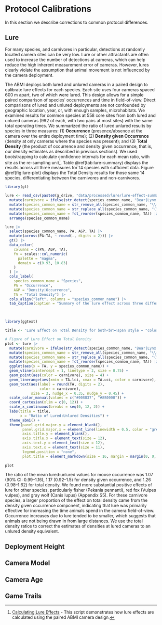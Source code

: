 # Protocol Calibrations

In this section we describe corrections to common protocol differences.

## Lure

For many species, and carnivores in particular, detections at randomly located camera sites can be very low. Lure or other attractants are often used to increase the number of detections at cameras, which can help reduce the high inherent measurement error of cameras. However, lures clearly violate the assumption that animal movement is not influenced by the camera deployment. 

The ABMI deploys both lured and unlured cameras in a paired design to calibrate lure effects for each species. Each site uses four cameras spaced 600 m apart, two of which were lured. This design allows for a simple paired comparison of species' occurrences and time in field-of-view. Direct comparisons of lured and unlured deployments are not confounded by geographic location, year, or, with enough samples, microhabitats. We examined results for common species at 558 core sites from both lured and unlured cameras (992 of each, with two pairs at most sites) with the same total operating times. We summarized the ratio of lured:unlured results by species in three measures: (1) **Occurrence** (presence/absence at the camera over the entire deployment time); (2) **Density given Occurrence** (density at only cameras where the species was present); and (3) **Total Density** (the product of occurrence and density given occurrence, that is, our density estimates as described in previous sections). We used bootstrapping to calculate confidence intervals for each mean ratio, with site as the re-sampling unit^[[Calculating Lure Effects](https://github.com/ABbiodiversity/MammalModels/blob/main/src/global/Calculate%20Lure%20Effects.R) - This script demonstrates how lure effects are calculated using the paired ABMI camera design.]. Table \@ref(tab:lure-summary) displays the results across all three measures for 14 species with sufficient data. Figure \@ref(fig:lure-plot) displays the Total Density results for those same 14 species, differentiating between the carnivores and non-carnivores.

```r

library(gt)

lure <- read_csv(paste0(g_drive, "data/processed/lure/lure-effect-summary_2024-04-16.csv")) |>
  mutate(carnivore = ifelse(str_detect(species_common_name, "Bear|Lynx|Fisher|Marten|Wolf|Coyote|Fox|Cougar"), "Yes", "No")) |>
  mutate(species_common_name = str_remove_all(species_common_name, "\\(wapiti\\)")) |>
  mutate(species_common_name = str_replace_all(species_common_name, "(?<!^)([A-Z])", " \\1")) |>
  mutate(species_common_name = fct_reorder(species_common_name, TA)) |>
  arrange(species_common_name)

lure |>
  select(species_common_name, PA, AGP, TA) |>
  mutate(across(PA:TA, ~ round(., digits = 2))) |>
  gt() |>
  data_color(
    columns = c(PA, AGP, TA),
    fn = scales::col_numeric(
      palette = "magma",
      domain = c(0.93, 10.83)
    )
  ) |>
  cols_label(
    species_common_name = "Species",
    PA = "Occurrence",
    AGP = "Density|Occurrence",
    TA = "Total Density") |>
  cols_align("left", columns = "species_common_name") |>
  tab_caption(caption = "Summary of the lure effect across three different measures.")

```

<br>

```r

library(ggtext)

title <- 'Lure Effect on Total Density for both<br><span style = "color:#008837;">Non-Carnivores</span> and <span style="color:#8B0000;">Carnivores</span>'

# Figure of Lure Effect on Total Density
plot <- lure |>
  mutate(carnivore = ifelse(str_detect(species_common_name, "Bear|Lynx|Fisher|Marten|Wolf|Coyote|Fox|Cougar"), "Yes", "No")) |>
  mutate(species_common_name = str_remove_all(species_common_name, "\\(wapiti\\)")) |>
  mutate(species_common_name = str_replace_all(species_common_name, "(?<!^)([A-Z])", " \\1")) |>
  mutate(species_common_name = fct_reorder(species_common_name, TA)) |>
  ggplot(aes(x = TA, y = species_common_name)) +
  geom_vline(xintercept = 1, linetype = 2, size = 0.75) +
  geom_point(aes(color = carnivore), size = 4) +
  geom_linerange(aes(xmin = TA.lci, xmax = TA.uci, color = carnivore), linewidth = 0.1) +
  geom_text(aes(label = round(TA, digits = 2), 
                color = carnivore), 
            size = 3, nudge_x = 0.35, nudge_y = 0.45) +
  scale_color_manual(values = c("#008837", "#8B0000")) +
  coord_cartesian(xlim = c(0, 12)) +
  scale_x_continuous(breaks = seq(0, 12, 2)) +
  labs(title = title,
       x = "Ratio of Lured:Unlured Densities") +
  theme_abmi() +
  theme(panel.grid.major.y = element_blank(),
        panel.grid.major.x = element_line(linewidth = 0.5, color = "grey90"),
        axis.title.y = element_blank(),
        axis.title.x = element_text(size = 12),
        axis.text.y = element_text(size = 12),
        axis.text.x = element_text(size = 11),
        legend.position = "none",
        plot.title = element_markdown(size = 16, margin = margin(0, 0, 0.5, 0, unit = "cm")))
  
plot

```

The ratio of the mean lured:unlured values for moose occurrence was 1.07 (90% CI: 0.99–1.16), 1.17 (0.92–1.5) for density given occurrence, and 1.26 (0.98–1.62) for total density. We found more substantial positive effects of lure for other species, particularly fisher (Pekania pennanti), red fox (Vulpes vulpes), and gray wolf (Canis lupus) (Appendix S5). For these carnivore species, a larger proportion of the effect on total density came from the density given occurrence component, indicating that lure was primarily effective for increasing the time animals spend in the camera field-of-view. Occurrence increases due to lure tended to be smaller, which suggests that animals are not being drawn in from large distances. We use the total density ratios to correct the estimates of densities at lured cameras to an unlured density equivalent.

## Deployment Height

## Camera Model

## Camera Age

## Game Trails


